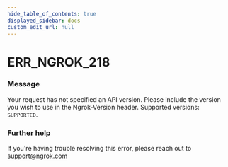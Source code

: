 ```yaml
---
hide_table_of_contents: true
displayed_sidebar: docs
custom_edit_url: null
---
```



# ERR_NGROK_218

### Message

Your request has not specified an API version. Please include the version you wish to use in the Ngrok-Version header. Supported versions: `SUPPORTED`.

### Further help

If you're having trouble resolving this error, please reach out to [support@ngrok.com](mailto:support@ngrok.com?subject=Help%20with%20ERR_NGROK_218)

<ErrorDetails error="err_ngrok_218" />
